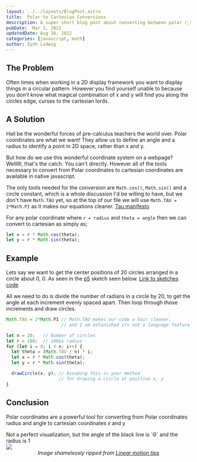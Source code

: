 ```yaml
---
layout: ../../layouts/BlogPost.astro
title:  Polar to Cartesian Conversions
description: A super short blog post about converting between polar r,theta coordinates to standard x,y coordinates
pubDate:  Mar 1, 2022
updatedDate: Aug 28, 2022
categories: [javascript, math]
author: Zynh Ludwig
---
```


## The Problem

Often times when working in a 2D display framework you want to display things in a circular pattern.
However you find yourself unable to because you don't know what magical combination of
x and y will find you along the circles edge, curses to the cartesian lords.

## A Solution

Hail be the wonderful forces of pre-calculus teachers the world over. Polar coordinates are what we want!
They allow us to define an angle and a radius to identify a point in 2D space, rather than x and y.

But how do we use this wonderful coordinate system on a webpage?\
Wellllll, that's the catch. You can't directly. However all of the tools necessary to
convert from Polar coordinates to cartesian coordinates are available in native javascript.

The only tools needed for the conversion are `Math.cos()`, `Math.sin()` and a circle constant, which is a
whole discussion I'd be willing to have, but we don't have `Math.TAU` yet, so at the top of our file
we will use `Math.TAU = 2*Math.PI` as it makes our equations cleaner. [Tau manifesto](https://tauday.com/tau-manifesto)

For any polar coordinate where `r = radius` and `theta = angle` then we can convert to cartesian as simply
as;

```js
let x = r * Math.cos(theta);
let y = r * Math.sin(theta);
```

## Example

Lets say we want to get the center positions of 20 circles arranged in a circle about 0, 0. As seen in the [p5](https://p5js.org/) sketch seen below.
[Link to sketches code](https://editor.p5js.org/Zynh0722/sketches/d6GHn4dXp)

<Circles />

All we need to do is divide the number of radians in a circle by 20, to get the angle at each increment evenly spaced apart.
Then loop through those increments and draw circles.

```js
Math.TAU = 2*Math.PI // Math.TAU makes our code a hair cleaner,
                     // and I am astonished its not a language feature yet

let n = 20;   // Number of circles
let r = 100;  // 100px radius
for (let i = 0; i < n; i++) {
  let theta = (Math.TAU / n) * i;
  let x = r * Math.cos(theta);
  let y = r * Math.sin(theta);

  drawCircle(x, y); // Assuming this is your method
                    // for drawing a circle at position x, y
}
```

## Conclusion

Polar coordinates are a powerful tool for converting from Polar coordinates radius and angle to cartesian coordinates x
and y

<SinCos />
Not a perfect visualization, but the angle of the black line is `Θ` and the radius is 1 

<img style="margin:auto; display:block;" src="/assets/Polar-Cartesian-Coordinates-Feature.png" />
<i style="text-align:center; display:block;">Image shamelessly ripped from <a href="https://www.linearmotiontips.com/motion-basics-difference-between-cartesian-and-polar-coordinate-systems/">Linear motion tips</a></i>
